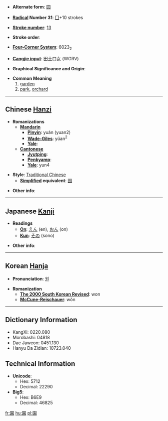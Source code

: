 * '''Alternate form''': [[园]]

* '''[[Wiktionary:Chinese radical index| Radical]] Number 31''': [[Wiktionary:Chinese radical index 囗|囗]]+10 strokes

* '''[[Wiktionary:Chinese total strokes index|Stroke number]]''': [[Wiktionary:Chinese total strokes index 13|13]]

* '''Stroke order''': 

* '''[[Wiktionary:Chinese four corner index|Four-Corner System]]''': 6023<sub>2</sub>

* '''[[Wiktionary:Chinese Cangjie index|Cangjie input]]''': 田土口女 (WGRV)

* '''Graphical Significance and Origin''': 

* '''Common Meaning'''
*#[[garden]]
*# [[park]], [[orchard]]

----

== Chinese [[Hanzi]] ==

* '''Romanizations'''
** '''[[Mandarin]]'''
*** '''[[Pinyin]]''': yuán (yuan2)
*** '''[[Wade-Giles]]''': yüan<sup>2</sup>
*** '''[[Yale]]''': 
** '''[[Cantonese]]'''
*** '''[[Jyutping]]''':
*** '''[[Penkyamp]]''': 
*** '''[[Yale]]''': yun4

* '''Style''': [[Traditional Chinese]] 
** '''[[Simplified Chinese|Simplified]] equivalent''': [[园]]

* '''Other info''': 

----

== Japanese [[Kanji]] ==

* '''Readings'''
** '''[[On]]''': [[えん]] (en), [[おん]] (on)
** '''[[Kun]]''': [[その]] (sono)

* '''Other info''':  

----

== Korean [[Hanja]] ==

* '''Pronunciation''': [[원]]

* '''Romanization'''
** '''[[The 2000 South Korean Revised Romanization|The 2000 South Korean Revised]]''': won
** '''[[McCune-Reischauer]]''': wŏn

----

== Dictionary Information ==

* KangXi: 0220.080
* Morobashi: 04818
* Dae Jaweon: 0451.130
* Hanyu Da Zidian: 10723.040

== Technical Information ==

* '''Unicode''':
** Hex: 5712
** Decimal: 22290
* '''Big5''':
** Hex: B6E9
** Decimal: 46825

[[fr:園]]
[[hu:園]]
[[pl:園]]